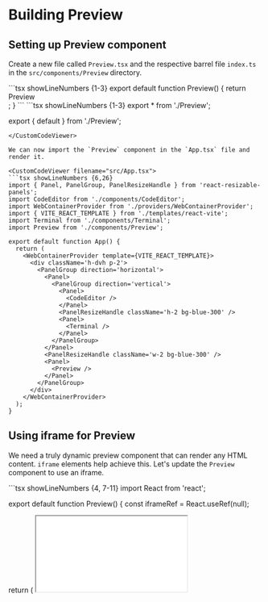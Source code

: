 
# Building Preview

## Setting up Preview component

Create a new file called `Preview.tsx` and the respective barrel file `index.ts` in the `src/components/Preview` directory.

<CustomCodeViewer filename="src/components/Preview/Preview.tsx">
```tsx showLineNumbers {1-3}
export default function Preview() {
  return <div className='h-full border bg-red-100'>Preview</div>;
}
```
</CustomCodeViewer>

<CustomCodeViewer filename="src/components/Preview/index.ts">
```tsx showLineNumbers {1-3}
export * from './Preview';

export { default } from './Preview';
```
</CustomCodeViewer>

We can now import the `Preview` component in the `App.tsx` file and render it.

<CustomCodeViewer filename="src/App.tsx">
```tsx showLineNumbers {6,26}
import { Panel, PanelGroup, PanelResizeHandle } from 'react-resizable-panels';
import CodeEditor from './components/CodeEditor';
import WebContainerProvider from './providers/WebContainerProvider';
import { VITE_REACT_TEMPLATE } from './templates/react-vite';
import Terminal from './components/Terminal';
import Preview from './components/Preview';

export default function App() {
  return (
    <WebContainerProvider template={VITE_REACT_TEMPLATE}>
      <div className='h-dvh p-2'>
        <PanelGroup direction='horizontal'>
          <Panel>
            <PanelGroup direction='vertical'>
              <Panel>
                <CodeEditor />
              </Panel>
              <PanelResizeHandle className='h-2 bg-blue-300' />
              <Panel>
                <Terminal />
              </Panel>
            </PanelGroup>
          </Panel>
          <PanelResizeHandle className='w-2 bg-blue-300' />
          <Panel>
            <Preview />
          </Panel>
        </PanelGroup>
      </div>
    </WebContainerProvider>
  );
}
```
</CustomCodeViewer>

## Using iframe for Preview

We need a truly dynamic preview component that can render any HTML content. `iframe` elements help achieve this. Let's update the `Preview` component to use an iframe.

<CustomCodeViewer filename="src/components/Preview/Preview.tsx">
```tsx showLineNumbers {4, 7-11}
import React from 'react';

export default function Preview() {
  const iframeRef = React.useRef<HTMLIFrameElement>(null);

  return (
    <iframe
      ref={iframeRef}
      className="h-full w-full border-2"
      src="loading.html"
    />
  );
}
```
</CustomCodeViewer>

We need to create a new file called `loading.html` at the root of our project. This file will be used to display a loading message while the preview is being loaded.

<CustomCodeViewer filename="loading.html">
```html showLineNumbers {1}
Use the terminal to run a command!
```
</CustomCodeViewer>

## Wiring up the Preview component with WebContainer API

We need to update the `Preview` component to listen to the `webContainer` context and update the iframe content accordingly.

We get a `server-ready` event from the `webContainer` context when the server is ready to serve the preview content. We can listen to this event and update the iframe content.

<CustomCodeViewer filename='src/components/Preview/Preview.tsx'>
```tsx showLineNumbers
import React from 'react';
import { useWebContainer } from '../../providers/WebContainerProvider/useWebContainer';

export default function Preview() {
  const { webContainer } = useWebContainer();
  const iframeRef = React.useRef<HTMLIFrameElement>(null);

  React.useEffect(() => {
    if (!webContainer || !iframeRef.current) return;

    webContainer.on('server-ready', (_, url) => {
      iframeRef.current!.src = url;
    });
  }, [webContainer]);

  return (
    <iframe
      ref={iframeRef}
      className="h-full w-full border-2"
      src="loading.html"
    />
  );
}
```
</CustomCodeViewer>

Now, run the dev server through the terminal we built earlier and see the preview in action.

<CustomCodeViewer>
```sh
npm install && npm run dev
```
</CustomCodeViewer>

![Final Output](./assets/6-building-preview.png)

## Updating the Preview on code changes

But, we can see that the preview is not updating when we make changes to the code. We need to update the `webContainer` to serve the updated content when the code changes.

<CustomCodeViewer filename="src/components/CodeEditor/CodeEditor.tsx">
```tsx showLineNumbers {9, 15-19, 31}
import React from 'react';
import { Editor } from '@monaco-editor/react';
import FileTabs from './FileTabs';
import { getLanguageFromFileName } from './getLanguageFromFileName';
import { FileNode } from '@webcontainer/api';
import { useWebContainer } from '../../providers/WebContainerProvider/useWebContainer';

export default function CodeEditor() {
  const { template, webContainer } = useWebContainer();
  const [activeFile, setActiveFile] = React.useState(() => template.entry);

  const currentFile = template.files[activeFile] as FileNode;
  const language = getLanguageFromFileName(activeFile);

  const handleCodeChange = async (content: string) => {
    if (!webContainer) return;

    await webContainer.fs.writeFile(activeFile, content);
  };

  return (
    <div className="h-full">
      <FileTabs
        files={template.visibleFiles}
        activeFile={activeFile}
        onFileChange={setActiveFile}
      />
      <Editor
        theme="vs-dark"
        path={activeFile}
        onChange={(value) => handleCodeChange(value ?? '')}
        defaultValue={currentFile.file.contents as string} // Ideally, worry about the encoding in production, for our example, this is fine.
        defaultLanguage={language}
      />
    </div>
  );
}
```
</CustomCodeViewer>

By writing to the WebContainer API's file system, we can update the preview content when the code changes. The Monaco editor's `onChange` event triggers the `handleCodeChange` function, which writes the updated content to the file system.

Now, you should see the preview updating as you make changes to the code.

At this point, our code should match the code in the branch [`6-building-preview`](https://github.com/Frontend-Hire/stackpack-webcontainers-react-typescript/tree/6-building-preview).